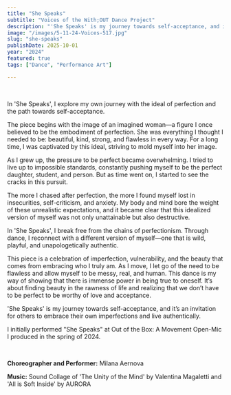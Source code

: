 ```yaml
---
title: "She Speaks"
subtitle: "Voices of the With;OUT Dance Project"
description: "'She Speaks' is my journey towards self-acceptance, and it’s an invitation for others to embrace their own imperfections and live authentically showcased as a part of Voices of the With;OUT Dance Project."
image: "/images/5-11-24-Voices-517.jpg"
slug: "she-speaks"
publishDate: 2025-10-01
year: "2024"
featured: true
tags: ["Dance", "Performance Art"]

---
```



<YouTube id="1SgzO55Fd7k" />

<br />

In 'She Speaks', I explore my own journey with the ideal of perfection and the path towards self-acceptance.

The piece begins with the image of an imagined woman—a figure I once believed to be the embodiment of perfection. She was everything I thought I needed to be: beautiful, kind, strong, and flawless in every way. For a long time, I was captivated by this ideal, striving to mold myself into her image.

As I grew up, the pressure to be perfect became overwhelming. I tried to live up to impossible standards, constantly pushing myself to be the perfect daughter, student, and person. But as time went on, I started to see the cracks in this pursuit.

The more I chased after perfection, the more I found myself lost in insecurities, self-criticism, and anxiety. My body and mind bore the weight of these unrealistic expectations, and it became clear that this idealized version of myself was not only unattainable but also destructive.

In 'She Speaks', I break free from the chains of perfectionism. Through dance, I reconnect with a different version of myself—one that is wild, playful, and unapologetically authentic.

This piece is a celebration of imperfection, vulnerability, and the beauty that comes from embracing who I truly am. As I move, I let go of the need to be flawless and allow myself to be messy, real, and human. This dance is my way of showing that there is immense power in being true to oneself. It’s about finding beauty in the rawness of life and realizing that we don’t have to be perfect to be worthy of love and acceptance.

'She Speaks' is my journey towards self-acceptance, and it’s an invitation for others to embrace their own imperfections and live authentically.

I initially performed "She Speaks" at Out of the Box: A Movement Open-Mic I produced in the spring of 2024.

<YouTube id="PQXFhgSqHxc" />

<br />

**Choreographer and Performer:** Milana Aernova

**Music:** Sound Collage of 'The Unity of the Mind' by Valentina Magaletti and 'All is Soft Inside' by AURORA